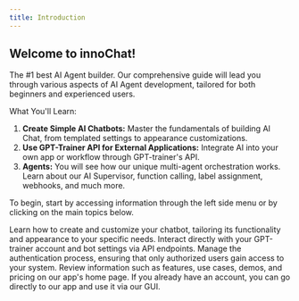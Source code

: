 ```yaml
---
title: Introduction
---
```


## Welcome to innoChat!

The #1 best AI Agent builder.
Our comprehensive guide will lead you through various aspects of AI Agent development, tailored for both beginners and experienced users.

What You'll Learn:

1. **Create Simple AI Chatbots:** Master the fundamentals of building AI Chat, from templated settings to appearance customizations.
2. **Use GPT-Trainer API for External Applications:** Integrate AI into your own app or workflow through GPT-trainer's API.
3. **Agents:** You will see how our unique multi-agent orchestration works. Learn about our AI Supervisor, function calling, label assignment, webhooks, and much more.

To begin, start by accessing information through the left side menu or by clicking on the main topics below.

<CardGroup cols={2}>
  <Card title="Chatbot" icon="message-bot" href="/creating-first-chatbot">
    Learn how to create and customize your chatbot, tailoring its functionality
    and appearance to your specific needs.
  </Card>
  <Card
    title="Discover API's"
    icon="code"
    href="/api-reference/chatbots/create"
  >
    Interact directly with your GPT-trainer account and bot settings via API
    endpoints.
  </Card>
  <Card title="Authenticate Users" icon="webhook" href="/user-identity">
    Manage the authentication process, ensuring that only authorized users gain
    access to your system.
  </Card>
  <Card
    title="Visit GPT-trainer Website"
    icon="browser"
    href="https://gpt-trainer.com"
  >
    Review information such as features, use cases, demos, and pricing on our
    app's home page.
  </Card>
  <Card
    title="Go to our app"
    icon="computer-classic"
    href="https://app.gpt-trainer.com"
    color="#309C95"
  >
    If you already have an account, you can go directly to our app and use it
    via our GUI.
  </Card>
</CardGroup>
